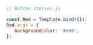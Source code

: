 ```js
// Button.stories.js

const Red = Template.bind({});
Red.args = {
   backgroundColor: '#e00',
};
```